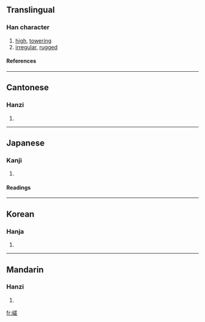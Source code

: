 {{see|嵳}}

==Translingual==
===Han character===
{{Han char|rn=46|rad=山|as=10|sn=13|four=2871<sub>1</sub>|canj=山廿手一 (UTQM)}}
# [[high]], [[towering]]
# [[irregular]], [[rugged]]
====References====
{{Han ref|kx=0317.420|dkj=08363|dj=0618.100|hdz=10788.190|uh=5D6F|ud=23919|bh=B744|bd=46916}}
----
==Cantonese==
===Hanzi===
{{yue-hanzi|jyut=|y=cho1}}
# {{defn|Cantonese}}
----
==Japanese==
===Kanji===
{{ja-kanji|grade=|rs=山10}}
# {{defn|Japanese}} 
====Readings====
{{ja-readings|on=[[さ]] (sa), [[し]] (shi)|kun=[[けわしい]] (kewashii), [[たかい]] (takai)}}
----
==Korean==
===Hanja===
{{ko-hanja|hangeul=[[차]], [[치]]|rv=cha, chi|mr=ch'a, ch'i}}
# {{defn|Korean}}
----
==Mandarin==
===Hanzi===
{{cmn-hanzi|pin=[[cuó]] (cuo2)|wg=ts'o<sup>2</sup>}}
# {{defn|Mandarin}}

[[fr:嵯]]